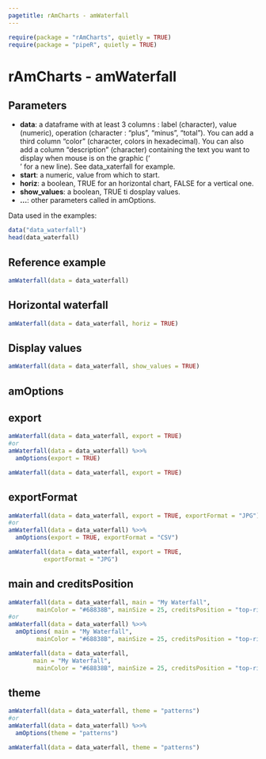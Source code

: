 ```yaml
---
pagetitle: rAmCharts - amWaterfall
---
```


```r
require(package = "rAmCharts", quietly = TRUE)
require(package = "pipeR", quietly = TRUE)
```

<h1>rAmCharts - amWaterfall</h1>

## Parameters

* __data__: a dataframe with at least 3 columns : label (character), value (numeric), operation (character : "plus", "minus", "total"). You can add a third column "color" (character, colors in hexadecimal). You can also add a column "description" (character) containing the text you want to display when mouse is on the graphic ('<br>' for a new line). See data_xaterfall for example.
* __start__: a numeric, value from which to start.
* __horiz__: a boolean, TRUE for an horizontal chart, FALSE for a vertical one.
* __show_values__: a boolean, TRUE ti dosplay values.
* __...__: other parameters called in amOptions. 

Data used in the examples:
```r
data("data_waterfall")
head(data_waterfall)
```

## Reference example

```r
amWaterfall(data = data_waterfall)
```

## Horizontal waterfall
```r
amWaterfall(data = data_waterfall, horiz = TRUE)
```

## Display values
```r
amWaterfall(data = data_waterfall, show_values = TRUE)
```

<h2 class="partdivtitle">amOptions</h2>

## export
```r
amWaterfall(data = data_waterfall, export = TRUE)
#or
amWaterfall(data = data_waterfall) %>>% 
  amOptions(export = TRUE)
```
```r
amWaterfall(data = data_waterfall, export = TRUE)
```
  
## exportFormat
```r
amWaterfall(data = data_waterfall, export = TRUE, exportFormat = "JPG")
#or
amWaterfall(data = data_waterfall) %>>% 
  amOptions(export = TRUE, exportFormat = "CSV")
```
```r
amWaterfall(data = data_waterfall, export = TRUE, 
          exportFormat = "JPG")
```

## main and creditsPosition
```r
amWaterfall(data = data_waterfall, main = "My Waterfall",
        mainColor = "#68838B", mainSize = 25, creditsPosition = "top-right")
#or
amWaterfall(data = data_waterfall) %>>% 
  amOptions( main = "My Waterfall",
        mainColor = "#68838B", mainSize = 25, creditsPosition = "top-right")
```
```r
amWaterfall(data = data_waterfall, 
       main = "My Waterfall",
        mainColor = "#68838B", mainSize = 25, creditsPosition = "top-right")
```

## theme
```r
amWaterfall(data = data_waterfall, theme = "patterns")
#or
amWaterfall(data = data_waterfall) %>>% 
  amOptions(theme = "patterns")
```
```r
amWaterfall(data = data_waterfall, theme = "patterns")
```

